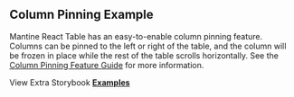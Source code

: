 
<Head>
  <title>{'Column Pinning Example - Mantine React Table Open Docs'}</title>
  <meta
    name="description"
    content="An example of Mantine React Table which shows how to make the header and footer sticky while scrolling."
  />
  <meta property="og:title" content="Column Pinning Mantine React Table Example" />
  <meta
    property="og:description"
    content="An example of Mantine React Table which shows how to make the header and footer sticky while scrolling."
  />
</Head>

## Column Pinning Example

Mantine React Table has an easy-to-enable column pinning feature. Columns can be pinned to the left or right of the table, and the column will be frozen in place while the rest of the table scrolls horizontally. See the [Column Pinning Feature Guide](/docs/guides/column-pinning) for more information.

<Examples isPage />

View Extra Storybook **[Examples](https://www.Mantine-react-table.dev/?path=/story/prop-playground--default)**
